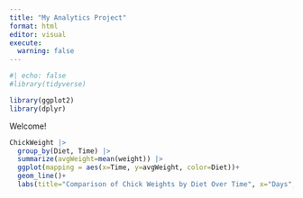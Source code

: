 ```yaml
---
title: "My Analytics Project"
format: html
editor: visual
execute:
  warning: false
---
```


```r
#| echo: false
#library(tidyverse)

library(ggplot2)
library(dplyr)
```

Welcome!

```r

ChickWeight |>
  group_by(Diet, Time) |>
  summarize(avgWeight=mean(weight)) |>
  ggplot(mapping = aes(x=Time, y=avgWeight, color=Diet))+
  geom_line()+
  labs(title="Comparison of Chick Weights by Diet Over Time", x="Days", y="Weight(g)")




```
